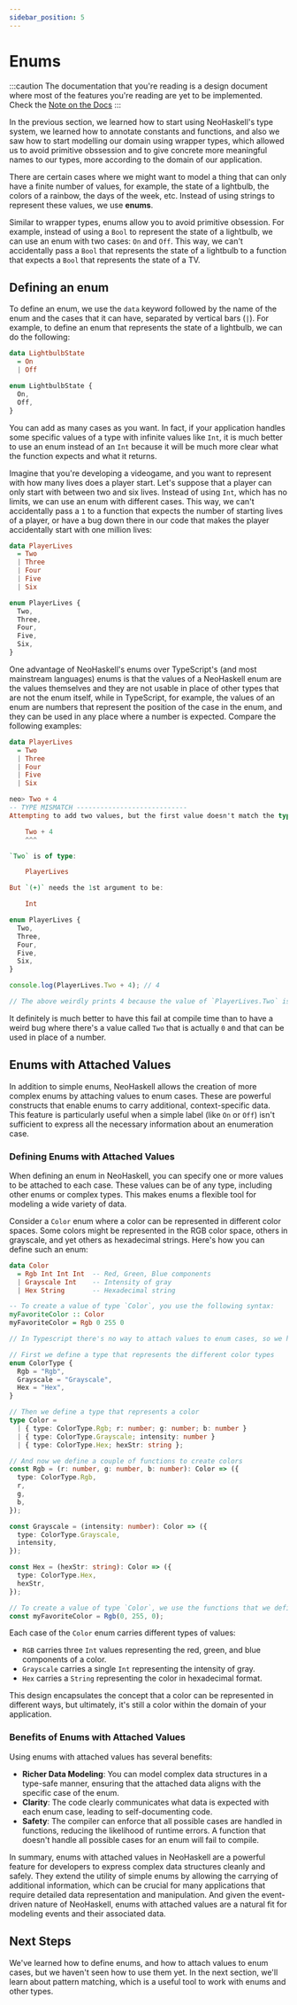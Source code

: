 ```yaml
---
sidebar_position: 5
---
```



# Enums

:::caution
The documentation that you're reading is a design document where most of
the features you're reading are yet to be implemented. Check the [Note on the Docs](/docs/docs-intro)
:::

In the previous section, we learned how to start using NeoHaskell's type system, we learned how to annotate constants
and functions, and also we saw how to start modelling our domain using wrapper types, which allowed us to
avoid primitive obssession and to give concrete more meaningful names to our types, more according to the domain of our
application.

There are certain cases where we might want to model a thing that can only have a finite number of values, for example,
the state of a lightbulb, the colors of a rainbow, the days of the week, etc. Instead of using strings to represent these values, we use **enums**.

Similar to wrapper types, enums allow you to avoid primitive obsession. For example, instead of using a `Bool` to represent
the state of a lightbulb, we can use an enum with two cases: `On` and `Off`. This way, we can't accidentally pass a `Bool`
that represents the state of a lightbulb to a function that expects a `Bool` that represents the state of a TV.

## Defining an enum

To define an enum, we use the `data` keyword followed by the name of the enum and the cases that it can have, separated by
vertical bars (`|`). For example, to define an enum that represents the state of a lightbulb, we can do the following:

<Tabs>
  <TabItem value="NeoHaskell">

```haskell
data LightbulbState
  = On
  | Off
```

  </TabItem>
  <TabItem value="TypeScript">

```typescript
enum LightbulbState {
  On,
  Off,
}
```

  </TabItem>
</Tabs>

You can add as many cases as you want. In fact, if your application handles some specific values of a type with infinite values like
`Int`, it is much better to use an enum instead of an `Int` because it will be much more clear what the function expects and
what it returns.

Imagine that you're developing a videogame, and you want to represent with how many lives does a player start. Let's suppose that a
player can only start with between two and six lives. Instead of using `Int`, which has no limits, we can use an enum with different
cases. This way, we can't accidentally pass a `1` to a function that expects the number of starting lives of a
player, or have a bug down there in our code that makes the player accidentally start with one million lives:

<Tabs>
  <TabItem value="NeoHaskell">

```haskell
data PlayerLives
  = Two
  | Three
  | Four
  | Five
  | Six
```

  </TabItem>
  <TabItem value="TypeScript">

```typescript
enum PlayerLives {
  Two,
  Three,
  Four,
  Five,
  Six,
}
```

  </TabItem>
</Tabs>

One advantage of NeoHaskell's enums over TypeScript's (and most mainstream languages) enums is that the values of a NeoHaskell enum
are the values themselves and they are not usable in place of other types that are not the enum itself, while in TypeScript,
for example, the values of an enum are numbers that represent the position of the case in the enum, and they can be used in any place
where a number is expected. Compare the following examples:

<Tabs>
  <TabItem value="NeoHaskell">

```haskell
data PlayerLives
  = Two
  | Three
  | Four
  | Five
  | Six

neo> Two + 4
-- TYPE MISMATCH ----------------------------
Attempting to add two values, but the first value doesn't match the type of the second value:

    Two + 4
    ^^^

`Two` is of type:

    PlayerLives

But `(+)` needs the 1st argument to be:

    Int
```

  </TabItem>
  <TabItem value="TypeScript">

```typescript
enum PlayerLives {
  Two,
  Three,
  Four,
  Five,
  Six,
}

console.log(PlayerLives.Two + 4); // 4

// The above weirdly prints 4 because the value of `PlayerLives.Two` is 0, and 0 + 4 = 4
```

  </TabItem>
</Tabs>

It definitely is much better to have this fail at compile time than to have a weird bug where there's a value called
`Two` that is actually `0` and that can be used in place of a number.

## Enums with Attached Values

In addition to simple enums, NeoHaskell allows the creation of more complex enums by attaching values to enum cases. These are powerful constructs that enable enums to carry additional, context-specific data. This feature is particularly useful when a simple label (like `On` or `Off`) isn't sufficient to express all the necessary information about an enumeration case.

### Defining Enums with Attached Values

When defining an enum in NeoHaskell, you can specify one or more values to be attached to each case. These values can be of any type, including other enums or complex types. This makes enums a flexible tool for modeling a wide variety of data.

Consider a `Color` enum where a color can be represented in different color spaces. Some colors might be represented in the RGB color space, others in grayscale, and yet others as hexadecimal strings. Here's how you can define such an enum:

<Tabs>
  <TabItem value="Haskell">

```haskell
data Color
  = Rgb Int Int Int  -- Red, Green, Blue components
  | Grayscale Int    -- Intensity of gray
  | Hex String       -- Hexadecimal string

-- To create a value of type `Color`, you use the following syntax:
myFavoriteColor :: Color
myFavoriteColor = Rgb 0 255 0
```

  </TabItem>

  <TabItem value="TypeScript">

```typescript
// In Typescript there's no way to attach values to enum cases, so we have to use a workaround

// First we define a type that represents the different color types
enum ColorType {
  Rgb = "Rgb",
  Grayscale = "Grayscale",
  Hex = "Hex",
}

// Then we define a type that represents a color
type Color =
  | { type: ColorType.Rgb; r: number; g: number; b: number }
  | { type: ColorType.Grayscale; intensity: number }
  | { type: ColorType.Hex; hexStr: string };

// And now we define a couple of functions to create colors
const Rgb = (r: number, g: number, b: number): Color => ({
  type: ColorType.Rgb,
  r,
  g,
  b,
});

const Grayscale = (intensity: number): Color => ({
  type: ColorType.Grayscale,
  intensity,
});

const Hex = (hexStr: string): Color => ({
  type: ColorType.Hex,
  hexStr,
});

// To create a value of type `Color`, we use the functions that we defined above
const myFavoriteColor = Rgb(0, 255, 0);
```

  </TabItem>
</Tabs>

Each case of the `Color` enum carries different types of values:

- `RGB` carries three `Int` values representing the red, green, and blue components of a color.
- `Grayscale` carries a single `Int` representing the intensity of gray.
- `Hex` carries a `String` representing the color in hexadecimal format.

This design encapsulates the concept that a color can be represented in different ways, but ultimately, it's still a color within the domain of your application.

### Benefits of Enums with Attached Values

Using enums with attached values has several benefits:

- **Richer Data Modeling**: You can model complex data structures in a type-safe manner, ensuring that the attached data aligns with the specific case of the enum.
- **Clarity**: The code clearly communicates what data is expected with each enum case, leading to self-documenting code.
- **Safety**: The compiler can enforce that all possible cases are handled in functions, reducing the likelihood of runtime errors. A function that doesn't handle all possible cases for an enum will fail to compile.

In summary, enums with attached values in NeoHaskell are a powerful feature for developers to express complex data structures cleanly and safely. They extend the utility of simple enums by allowing the carrying of additional information, which can be crucial for many applications that require detailed data representation and manipulation. And given the event-driven nature of NeoHaskell, enums with attached values are a natural fit for modeling events and their associated data.

## Next Steps

We've learned how to define enums, and how to attach values to enum cases, but we haven't seen how to use them yet.
In the next section, we'll learn about pattern matching, which is a useful tool to work with enums and other types.
